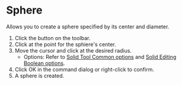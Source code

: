 
# Sphere

<Reference shortcut='' command='Sphere' button='Toolbar' />

Allows you to create a sphere specified by its center and diameter.

1. Click the button on the toolbar.
2. Click at the point for the sphiere's center.
3. Move the cursor and click at the desired radius.
   - Options: Refer to [Solid Tool Common options](common-options) and [Solid Editing Boolean options](boolean-options).
4. Click OK in the command dialog or right-click to confirm.
5. A sphere is created.

